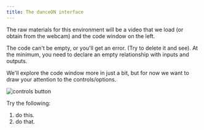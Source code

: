 ```yaml
---
title: The danceON interface
---
```


The raw materials for this environment will be a video that we load (or obtain from the webcam) and the code window on the left.

The code can't be empty, or you'll get an error. (Try to delete it and see).
At the minimum, you need to declare an empty relationship with inputs and outputs.

We'll explore the code window more in just a bit, but for now we want to draw your attention to the controls/options.

![controls button](http://via.placeholder.com/640x360)

Try the following:
  1. do this.
  2. do that.

  
